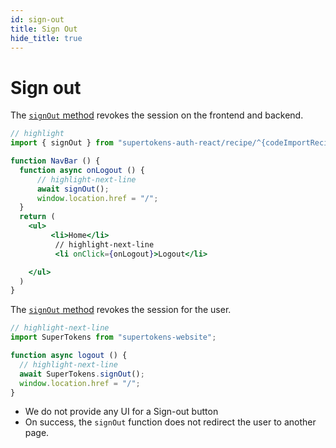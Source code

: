 ```yaml
---
id: sign-out
title: Sign Out
hide_title: true
---
```


<!-- COPY DOCS -->
<!-- ./session/common-customizations/sign-out.mdx -->

# Sign out

<FrontendSDKTabs>
<TabItem value="reactjs">

The [`signOut` method](/docs/auth-react/^{docsLinkRecipeName}/sign-out) revokes the session on the frontend and backend.

```jsx
// highlight
import { signOut } from "supertokens-auth-react/recipe/^{codeImportRecipeName}";

function NavBar () {
  function async onLogout () {
      // highlight-next-line
      await signOut();
      window.location.href = "/";
  }
  return (
    <ul>
         <li>Home</li>
          // highlight-next-line
          <li onClick={onLogout}>Logout</li>

    </ul>
  )
}
```
</TabItem>

<TabItem value="vanillajs">

The [`signOut` method](/docs/website/usage/sign-out) revokes the session for the user.

```jsx
// highlight-next-line
import SuperTokens from "supertokens-website";

function async logout () {
  // highlight-next-line
  await SuperTokens.signOut(); 
  window.location.href = "/";
}
```

</TabItem>
</FrontendSDKTabs>

- We do not provide any UI for a Sign-out button
- On success, the `signOut` function does not redirect the user to another page.
